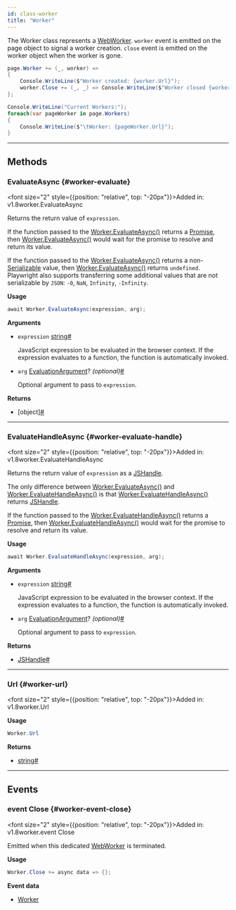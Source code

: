 ```yaml
---
id: class-worker
title: "Worker"
---
```



The Worker class represents a [WebWorker](https://developer.mozilla.org/en-US/docs/Web/API/Web_Workers_API). `worker` event is emitted on the page object to signal a worker creation. `close` event is emitted on the worker object when the worker is gone.

```csharp
page.Worker += (_, worker) =>
{
    Console.WriteLine($"Worker created: {worker.Url}");
    worker.Close += (_, _) => Console.WriteLine($"Worker closed {worker.Url}");
};

Console.WriteLine("Current Workers:");
foreach(var pageWorker in page.Workers)
{
    Console.WriteLine($"\tWorker: {pageWorker.Url}");
}
```


---

## Methods

### EvaluateAsync {#worker-evaluate}

<font size="2" style={{position: "relative", top: "-20px"}}>Added in: v1.8</font><x-search>worker.EvaluateAsync</x-search>

Returns the return value of `expression`.

If the function passed to the [Worker.EvaluateAsync()](/api/class-worker.mdx#worker-evaluate) returns a [Promise], then [Worker.EvaluateAsync()](/api/class-worker.mdx#worker-evaluate) would wait for the promise to resolve and return its value.

If the function passed to the [Worker.EvaluateAsync()](/api/class-worker.mdx#worker-evaluate) returns a non-[Serializable] value, then [Worker.EvaluateAsync()](/api/class-worker.mdx#worker-evaluate) returns `undefined`. Playwright also supports transferring some additional values that are not serializable by `JSON`: `-0`, `NaN`, `Infinity`, `-Infinity`.

**Usage**

```csharp
await Worker.EvaluateAsync(expression, arg);
```

**Arguments**
- `expression` [string]<a aria-hidden="true" tabindex="-1" class="list-anchor-link" id="worker-evaluate-option-expression"/><a href="#worker-evaluate-option-expression" class="list-anchor">#</a>
  
  JavaScript expression to be evaluated in the browser context. If the expression evaluates to a function, the function is automatically invoked.
- `arg` [EvaluationArgument]? *(optional)*<a aria-hidden="true" tabindex="-1" class="list-anchor-link" id="worker-evaluate-option-arg"/><a href="#worker-evaluate-option-arg" class="list-anchor">#</a>
  
  Optional argument to pass to `expression`.

**Returns**
- [object]<a aria-hidden="true" tabindex="-1" class="list-anchor-link" id="worker-evaluate-return"/><a href="#worker-evaluate-return" class="list-anchor">#</a>

---

### EvaluateHandleAsync {#worker-evaluate-handle}

<font size="2" style={{position: "relative", top: "-20px"}}>Added in: v1.8</font><x-search>worker.EvaluateHandleAsync</x-search>

Returns the return value of `expression` as a [JSHandle].

The only difference between [Worker.EvaluateAsync()](/api/class-worker.mdx#worker-evaluate) and [Worker.EvaluateHandleAsync()](/api/class-worker.mdx#worker-evaluate-handle) is that [Worker.EvaluateHandleAsync()](/api/class-worker.mdx#worker-evaluate-handle) returns [JSHandle].

If the function passed to the [Worker.EvaluateHandleAsync()](/api/class-worker.mdx#worker-evaluate-handle) returns a [Promise], then [Worker.EvaluateHandleAsync()](/api/class-worker.mdx#worker-evaluate-handle) would wait for the promise to resolve and return its value.

**Usage**

```csharp
await Worker.EvaluateHandleAsync(expression, arg);
```

**Arguments**
- `expression` [string]<a aria-hidden="true" tabindex="-1" class="list-anchor-link" id="worker-evaluate-handle-option-expression"/><a href="#worker-evaluate-handle-option-expression" class="list-anchor">#</a>
  
  JavaScript expression to be evaluated in the browser context. If the expression evaluates to a function, the function is automatically invoked.
- `arg` [EvaluationArgument]? *(optional)*<a aria-hidden="true" tabindex="-1" class="list-anchor-link" id="worker-evaluate-handle-option-arg"/><a href="#worker-evaluate-handle-option-arg" class="list-anchor">#</a>
  
  Optional argument to pass to `expression`.

**Returns**
- [JSHandle]<a aria-hidden="true" tabindex="-1" class="list-anchor-link" id="worker-evaluate-handle-return"/><a href="#worker-evaluate-handle-return" class="list-anchor">#</a>

---

### Url {#worker-url}

<font size="2" style={{position: "relative", top: "-20px"}}>Added in: v1.8</font><x-search>worker.Url</x-search>

**Usage**

```csharp
Worker.Url
```

**Returns**
- [string]<a aria-hidden="true" tabindex="-1" class="list-anchor-link" id="worker-url-return"/><a href="#worker-url-return" class="list-anchor">#</a>

---

## Events

### event Close {#worker-event-close}

<font size="2" style={{position: "relative", top: "-20px"}}>Added in: v1.8</font><x-search>worker.event Close</x-search>

Emitted when this dedicated [WebWorker](https://developer.mozilla.org/en-US/docs/Web/API/Web_Workers_API) is terminated.

**Usage**

```csharp
Worker.Close += async data => {};
```

**Event data**
- [Worker]


[Accessibility]: /api/class-accessibility.mdx "Accessibility"
[APIRequest]: /api/class-apirequest.mdx "APIRequest"
[APIRequestContext]: /api/class-apirequestcontext.mdx "APIRequestContext"
[APIResponse]: /api/class-apiresponse.mdx "APIResponse"
[APIResponseAssertions]: /api/class-apiresponseassertions.mdx "APIResponseAssertions"
[Browser]: /api/class-browser.mdx "Browser"
[BrowserContext]: /api/class-browsercontext.mdx "BrowserContext"
[BrowserType]: /api/class-browsertype.mdx "BrowserType"
[CDPSession]: /api/class-cdpsession.mdx "CDPSession"
[CDPSessionEvent]: /api/class-cdpsessionevent.mdx "CDPSessionEvent"
[ConsoleMessage]: /api/class-consolemessage.mdx "ConsoleMessage"
[Dialog]: /api/class-dialog.mdx "Dialog"
[Download]: /api/class-download.mdx "Download"
[ElementHandle]: /api/class-elementhandle.mdx "ElementHandle"
[FileChooser]: /api/class-filechooser.mdx "FileChooser"
[FormData]: /api/class-formdata.mdx "FormData"
[Frame]: /api/class-frame.mdx "Frame"
[FrameLocator]: /api/class-framelocator.mdx "FrameLocator"
[JSHandle]: /api/class-jshandle.mdx "JSHandle"
[Keyboard]: /api/class-keyboard.mdx "Keyboard"
[Locator]: /api/class-locator.mdx "Locator"
[LocatorAssertions]: /api/class-locatorassertions.mdx "LocatorAssertions"
[Mouse]: /api/class-mouse.mdx "Mouse"
[Page]: /api/class-page.mdx "Page"
[PageAssertions]: /api/class-pageassertions.mdx "PageAssertions"
[PageError]: /api/class-pageerror.mdx "PageError"
[Playwright]: /api/class-playwright.mdx "Playwright"
[PlaywrightAssertions]: /api/class-playwrightassertions.mdx "PlaywrightAssertions"
[Request]: /api/class-request.mdx "Request"
[Response]: /api/class-response.mdx "Response"
[Route]: /api/class-route.mdx "Route"
[Selectors]: /api/class-selectors.mdx "Selectors"
[TimeoutError]: /api/class-timeouterror.mdx "TimeoutError"
[Touchscreen]: /api/class-touchscreen.mdx "Touchscreen"
[Tracing]: /api/class-tracing.mdx "Tracing"
[Video]: /api/class-video.mdx "Video"
[WebSocket]: /api/class-websocket.mdx "WebSocket"
[WebSocketFrame]: /api/class-websocketframe.mdx "WebSocketFrame"
[Worker]: /api/class-worker.mdx "Worker"
[Element]: https://developer.mozilla.org/en-US/docs/Web/API/element "Element"
[EvaluationArgument]: /evaluating.mdx#evaluation-argument "EvaluationArgument"
[Promise]: https://developer.mozilla.org/en-US/docs/Web/JavaScript/Reference/Global_Objects/Promise "Promise"
[iterator]: https://developer.mozilla.org/en-US/docs/Web/JavaScript/Reference/Iteration_protocols "Iterator"
[origin]: https://developer.mozilla.org/en-US/docs/Glossary/Origin "Origin"
[selector]: https://developer.mozilla.org/en-US/docs/Web/CSS/CSS_Selectors "selector"
[Serializable]: https://developer.mozilla.org/en-US/docs/Web/JavaScript/Reference/Global_Objects/JSON/stringify#Description "Serializable"
[UIEvent.detail]: https://developer.mozilla.org/en-US/docs/Web/API/UIEvent/detail "UIEvent.detail"
[UnixTime]: https://en.wikipedia.org/wiki/Unix_time "Unix Time"
[xpath]: https://developer.mozilla.org/en-US/docs/Web/XPath "xpath"

[bool]: https://docs.microsoft.com/en-us/dotnet/api/system.boolean "bool"
[double]: https://docs.microsoft.com/en-us/dotnet/api/system.double "double"
[byte]: https://docs.microsoft.com/en-us/dotnet/api/system.byte "byte"
[int]: https://docs.microsoft.com/en-us/dotnet/api/system.int32 "int"
[void]: https://docs.microsoft.com/en-us/dotnet/csharp/language-reference/builtin-types/void "void"
[string]: https://docs.microsoft.com/en-us/dotnet/api/system.string "string"
[URL]: https://nodejs.org/api/url.html "URL"
[Regex]: https://docs.microsoft.com/en-us/dotnet/api/system.text.regularexpressions.regex "Regex"

[Action]: https://docs.microsoft.com/en-us/dotnet/api/system.action-1 "Action"
[Func]: https://docs.microsoft.com/en-us/dotnet/api/system.func-2 "Func"
[IEnumerable]: https://docs.microsoft.com/en-us/dotnet/api/system.collections.ienumerable "IEnumerable"
[IDictionary]: https://docs.microsoft.com/en-us/dotnet/api/system.collections.idictionary "IDictionary"
[Task]: https://docs.microsoft.com/en-us/dotnet/api/system.threading.tasks.task?view=net-5.0 "Task"
[IReadOnlyDictionary]: https://docs.microsoft.com/en-us/dotnet/api/system.collections.generic.ireadonlydictionary-2 "IReadOnlyDictionary"
[JsonElement]: https://docs.microsoft.com/en-us/dotnet/api/system.text.json.jsonelement "JsonElement"

[all available image tags]: https://mcr.microsoft.com/en-us/product/playwright/dotnet/about "all available image tags"
[Microsoft Artifact Registry]: https://mcr.microsoft.com/en-us/product/playwright/dotnet/about "Microsoft Artifact Registry"
[Dockerfile.jammy]: https://github.com/microsoft/playwright-dotnet/blob/main/utils/docker/Dockerfile.jammy "Dockerfile.jammy"
